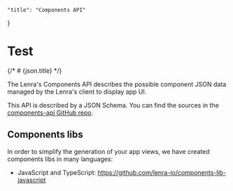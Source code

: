     "title": "Components API"
}

# Test
{/* # {json.title} */}

The Lenra's Components API describes the possible component JSON data managed by the Lenra's client to display app UI.

This API is described by a JSON Schema.
You can find the sources in the [components-api GitHub repo](https://github.com/lenra-io/components-api).

## Components libs

In order to simplify the generation of your app views, we have created components libs in many languages:

- JavaScript and TypeScript: https://github.com/lenra-io/components-lib-javascript 
